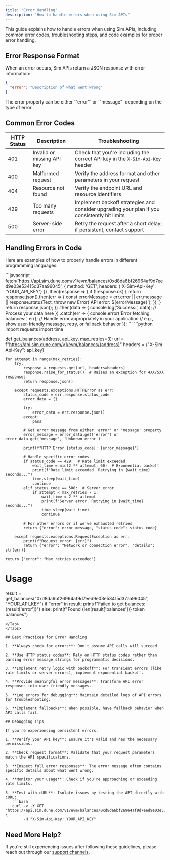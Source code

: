 ```yaml
---
title: "Error Handling"
description: "How to handle errors when using Sim APIs"
---
```


This guide explains how to handle errors when using Sim APIs, including common error codes, troubleshooting steps, and code examples for proper error handling.

## Error Response Format

When an error occurs, Sim APIs return a JSON response with error information:

```json
{
  "error": "Description of what went wrong"
}
```

<Note>
The error property can be either `"error"` or `"message"` depending on the type of error.
</Note>

## Common Error Codes

| HTTP Status | Description | Troubleshooting |
| ----------- | ----------- | --------------- |
| 401 | Invalid or missing API key | Check that you're including the correct API key in the `X-Sim-Api-Key` header |
| 400 | Malformed request | Verify the address format and other parameters in your request |
| 404 | Resource not found | Verify the endpoint URL and resource identifiers |
| 429 | Too many requests | Implement backoff strategies and consider upgrading your plan if you consistently hit limits |
| 500 | Server-side error | Retry the request after a short delay; if persistent, contact support |

## Handling Errors in Code

Here are examples of how to properly handle errors in different programming languages:

<Tabs>
<Tab title="JavaScript">
```javascript
fetch('https://api.sim.dune.com/v1/evm/balances/0xd8da6bf26964af9d7eed9e03e53415d37aa96045', {
  method: 'GET', 
  headers: {'X-Sim-Api-Key': 'YOUR_API_KEY'}
})
  .then(response => {
    if (!response.ok) {
      return response.json().then(err => {
        const errorMessage = err.error || err.message || response.statusText;
        throw new Error(`API error: ${errorMessage}`);
      });
    }
    return response.json();
  })
  .then(data => {
    console.log('Success:', data);
    // Process your data here
  })
  .catch(err => {
    console.error('Error fetching balances:', err);
    // Handle error appropriately in your application
    // e.g., show user-friendly message, retry, or fallback behavior
  });
```
</Tab>
<Tab title="Python">
```python
import requests
import time

def get_balances(address, api_key, max_retries=3):
    url = f"https://api.sim.dune.com/v1/evm/balances/{address}"
    headers = {"X-Sim-Api-Key": api_key}
    
    for attempt in range(max_retries):
        try:
            response = requests.get(url, headers=headers)
            response.raise_for_status()  # Raises an exception for 4XX/5XX responses
            return response.json()
            
        except requests.exceptions.HTTPError as err:
            status_code = err.response.status_code
            error_data = {}
            
            try:
                error_data = err.response.json()
            except:
                pass
                
            # Get error message from either 'error' or 'message' property
            error_message = error_data.get('error') or error_data.get('message', 'Unknown error')
            
            print(f"HTTP Error {status_code}: {error_message}")
            
            # Handle specific error codes
            if status_code == 429:  # Rate limit exceeded
                wait_time = min(2 ** attempt, 60)  # Exponential backoff
                print(f"Rate limit exceeded. Retrying in {wait_time} seconds...")
                time.sleep(wait_time)
                continue
            elif status_code == 500:  # Server error
                if attempt < max_retries - 1:
                    wait_time = 2 ** attempt
                    print(f"Server error. Retrying in {wait_time} seconds...")
                    time.sleep(wait_time)
                    continue
            
            # For other errors or if we've exhausted retries
            return {"error": error_message, "status_code": status_code}
            
        except requests.exceptions.RequestException as err:
            print(f"Request error: {err}")
            return {"error": "Network or connection error", "details": str(err)}
    
    return {"error": "Max retries exceeded"}

# Usage
result = get_balances("0xd8da6bf26964af9d7eed9e03e53415d37aa96045", "YOUR_API_KEY")
if "error" in result:
    print(f"Failed to get balances: {result['error']}")
else:
    print(f"Found {len(result['balances'])} token balances")
```
</Tab>
</Tabs>

## Best Practices for Error Handling

1. **Always check for errors**: Don't assume API calls will succeed.

2. **Use HTTP status codes**: Rely on HTTP status codes rather than parsing error message strings for programmatic decisions.

3. **Implement retry logic with backoff**: For transient errors (like rate limits or server errors), implement exponential backoff.

4. **Provide meaningful error messages**: Transform API error responses into user-friendly messages.

5. **Log errors for debugging**: Maintain detailed logs of API errors for troubleshooting.

6. **Implement fallbacks**: When possible, have fallback behavior when API calls fail.

## Debugging Tips

If you're experiencing persistent errors:

1. **Verify your API key**: Ensure it's valid and has the necessary permissions.

2. **Check request format**: Validate that your request parameters match the API specifications.

3. **Inspect full error responses**: The error message often contains specific details about what went wrong.

4. **Monitor your usage**: Check if you're approaching or exceeding rate limits.

5. **Test with cURL**: Isolate issues by testing the API directly with cURL:
   ```bash
   curl -v -X GET "https://api.sim.dune.com/v1/evm/balances/0xd8da6bf26964af9d7eed9e03e53415d37aa96045" \
        -H "X-Sim-Api-Key: YOUR_API_KEY"
   ```

## Need More Help?

If you're still experiencing issues after following these guidelines, please reach out through our [support channels](/support).
